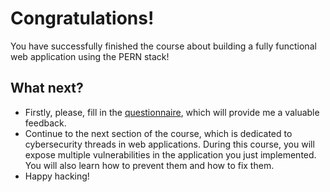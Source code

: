 
# Congratulations!

<Callout emoji="💡">
  You have successfully finished the course about building a fully functional
  web application using the PERN stack!
</Callout>

## What next?

- Firstly, please, fill in the [questionnaire](https://forms.gle/V6CNpYKRLTdz541t8), which will provide me a valuable feedback.
- Continue to the next section of the course, which is dedicated to cybersecurity threads in web applications. During this course, you will expose multiple vulnerabilities in the application you just implemented. You will also learn how to prevent them and how to fix them.
- Happy hacking!
